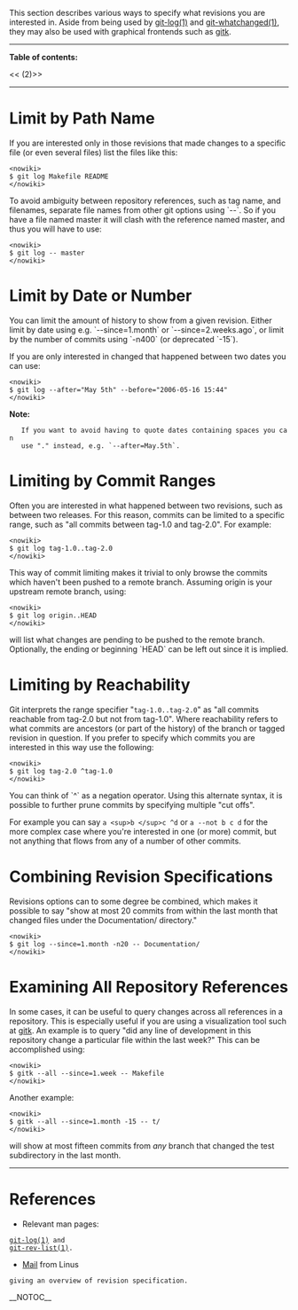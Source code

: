 This section describes various ways to specify what revisions you are
interested in. Aside from being used by 
[http://www.kernel.org/pub/software/scm/git/docs/git-log.html git-log(1)] and
[http://www.kernel.org/pub/software/scm/git/docs/git-whatchanged.html git-whatchanged(1)],
they may also be used with graphical frontends such as [[gitk]].

----
<b>Table of contents:</b>

<<<!-- ! TOC here -->(2)>>
----

= Limit by Path Name =

If you are interested only in those revisions that made changes
to a specific file (or even several files) list the files like this: <pre><nowiki>
$ git log Makefile README
</nowiki></pre>

To avoid ambiguity between repository references, such as tag name,
and filenames, separate file names from other git options using `--`.
So if you have a file named master it will clash with the reference
named master, and thus you will have to use: <pre><nowiki>
$ git log -- master
</nowiki></pre>

= Limit by Date or Number =

You can limit the amount of history to show from a given revision.
Either limit by date using e.g. `--since=1.month` or 
`--since=2.weeks.ago`, or limit by the number of commits using `-n400`
(or deprecated `-15`).

If you are only interested in changed that happened between two dates
you can use: <pre><nowiki>
$ git log --after="May 5th" --before="2006-05-16 15:44"
</nowiki></pre>

<b>Note:</b>
    If you want to avoid having to quote dates containing spaces you can
    use "." instead, e.g. `--after=May.5th`.

= Limiting by Commit Ranges =

Often you are interested in what happened between two revisions, such as
between two releases. For this reason, commits can be limited to a specific
range, such as "all commits between tag-1.0 and tag-2.0". For example: <pre><nowiki>
$ git log tag-1.0..tag-2.0
</nowiki></pre>

This way of commit limiting makes it trivial to only browse the commits
which haven't been pushed to a remote branch. Assuming origin is your
upstream remote branch, using: <pre><nowiki>
$ git log origin..HEAD
</nowiki></pre>
will list what changes are pending to be pushed to the remote branch.
Optionally, the ending or beginning `HEAD` can be left out since 
it is implied.

= Limiting by Reachability =

Git interprets the range specifier "<code><nowiki>tag-1.0..tag-2.0</nowiki></code>" as "all commits
reachable from tag-2.0 but not from tag-1.0". Where reachability refers
to what commits are ancestors (or part of the history) of the branch or
tagged revision in question. If you prefer to specify which commits you
are interested in this way use the following: <pre><nowiki>
$ git log tag-2.0 ^tag-1.0
</nowiki></pre>

You can think of `^` as a negation operator. Using this alternate syntax,
it is possible to further prune commits by specifying multiple "cut offs".

For example you can say <code><nowiki>a <sup>b </sup>c ^d</nowiki></code> or <code><nowiki>a --not b c d</nowiki></code> for the more 
complex case where you're interested in one (or more) commit, but not 
anything that flows from any of a number of other commits.

= Combining Revision Specifications =

Revisions options can to some degree be combined, which makes it possible
to say "show at most 20 commits from within the last month that changed
files under the Documentation/ directory." <pre><nowiki>
$ git log --since=1.month -n20 -- Documentation/
</nowiki></pre>

= Examining All Repository References =

In some cases, it can be useful to query changes across all references
in a repository. This is especially useful if you are using a visualization
tool such at [[gitk]]. An example is to query "did any line of development
in this repository change a particular file within the last week?"
This can be accomplished using: <pre><nowiki>
$ gitk --all --since=1.week -- Makefile
</nowiki></pre>

Another example: <pre><nowiki>
$ gitk --all --since=1.month -15 -- t/
</nowiki></pre>
will show at most fifteen commits from <i>any</i> branch that changed the 
test subdirectory in the last month.

----
= References =

* Relevant man pages:
 [http://www.kernel.org/pub/software/scm/git/docs/git-log.html git-log(1)] and
 [http://www.kernel.org/pub/software/scm/git/docs/git-rev-list.html git-rev-list(1)].

* [http://marc.theaimsgroup.com/?l=git&m=114770975630539&w=2 Mail] from Linus
 giving an overview of revision specification.

__NOTOC__
